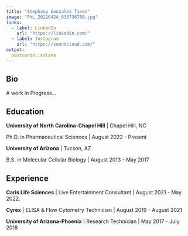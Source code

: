 ```yaml
---
title: "Stephany Gonzalez Tineo"
image: "PXL_20220424_035736700.jpg"
links:
  - label: LinkedIn
    url: "https://linkedin.com/"
  - label: Instagram
    url: "https://soundcloud.com/"
output:
  postcards::solana
---
```

 
## Bio

A work in Progress...

## Education

**University of North Carolina-Chapel Hill** | Chapel Hill, NC

Ph.D. in Pharmaceutical Sciences | August 2022 - Present

**University of Arizona** | Tucson, AZ

B.S. in Molecular Cellular Biology | August 2013 - May 2017

## Experience

**Caris Life Sciences** | Live Entertainment Consultant | August 2021 - May 2022.

**Cyrex** | ELISA & Flow Cytometry Technician | August 2019 - August 2021

**University of Arizona-Phoenix** | Research Technician | May 2017 - July 2018

